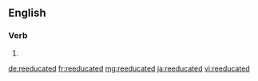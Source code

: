 ==English==

===Verb===
{{head|en}}

# {{en-past of|reeducate}}

[[de:reeducated]]
[[fr:reeducated]]
[[mg:reeducated]]
[[ja:reeducated]]
[[vi:reeducated]]
